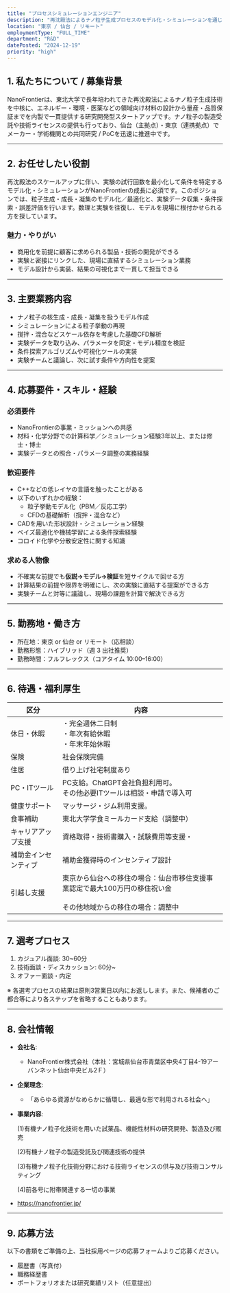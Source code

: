 ```yaml
---
title: "プロセスシミュレーションエンジニア"
description: "再沈殿法によるナノ粒子生成プロセスのモデル化・シミュレーションを通じて、実験の効率化と商用化を推進するポジション"
location: "東京 / 仙台 / リモート"
employmentType: "FULL_TIME"
department: "R&D"
datePosted: "2024-12-19"
priority: "high"
---
```


## 1. 私たちについて / 募集背景

NanoFrontierは、東北大学で長年培われてきた再沈殿法によるナノ粒子生成技術を中核に、エネルギー・環境・医薬などの領域向け材料の設計から量産・品質保証までを内製で一貫提供する研究開発型スタートアップです。ナノ粒子の製造受託や技術ライセンスの提供も行っており、仙台（主拠点）・東京（連携拠点）でメーカー・学術機関との共同研究 / PoCを迅速に推進中です。

---

## 2. **お任せしたい役割**

再沈殿法のスケールアップに伴い、実験の試行回数を最小化して条件を特定するモデル化・シミュレーションがNanoFrontierの成長に必須です。このポジションでは、粒子生成・成長・凝集のモデル化／最適化と、実験データ収集・条件探索・誤差評価を行います。数理と実験を往復し、モデルを現場に根付かせられる方を探しています。

### 魅力・やりがい

- 商用化を前提に顧客に求められる製品・技術の開発ができる
- 実験と密接にリンクした、現場に直結するシミュレーション業務
- モデル設計から実装、結果の可視化まで一貫して担当できる

---

## 3. 主要業務内容

- ナノ粒子の核生成・成長・凝集を扱うモデル作成
- シミュレーションによる粒子挙動の再現
- 撹拌・混合などスケール依存を考慮した基礎CFD解析
- 実験データを取り込み、パラメータを同定・モデル精度を検証
- 条件探索アルゴリズムや可視化ツールの実装
- 実験チームと議論し、次に試す条件や方向性を提案

---

## 4. 応募要件・スキル・経験

### 必須要件

- NanoFrontierの事業・ミッションへの共感
- 材料・化学分野での計算科学／シミュレーション経験3年以上、または修士・博士
- 実験データとの照合・パラメータ調整の実務経験

### 歓迎要件

- C++などの低レイヤの言語を触ったことがある
- 以下のいずれかの経験：
    - 粒子挙動モデル化（PBM／反応工学）
    - CFDの基礎解析（撹拌・混合など）
- CADを用いた形状設計・シミュレーション経験
- ベイズ最適化や機械学習による条件探索経験
- コロイド化学や分散安定性に関する知識

### 求める人物像

- 不確実な前提でも**仮説→モデル→検証**を短サイクルで回せる方
- 計算結果の前提や限界を明確にし、次の実験に直結する提案ができる方
- 実験チームと対等に議論し、現場の課題を計算で解決できる方

---

## 5. 勤務地・働き方

- 所在地：東京 or 仙台 or リモート（応相談）
- 勤務形態：ハイブリッド（週 3 出社推奨）
- 勤務時間：フルフレックス（コアタイム 10:00–16:00）

---

## 6. 待遇・福利厚生

| 区分 | 内容 |
| --- | --- |
| 休日・休暇 | ・完全週休二日制<br/>・年次有給休暇<br/>・年末年始休暇 |
| 保険 | 社会保険完備 |
| 住居 | 借り上げ社宅制度あり |
| PC・ITツール | PC支給。ChatGPT会社負担利用可。<br/>その他必要ITツールは相談・申請で導入可 |
| 健康サポート | マッサージ・ジム利用支援。 |
| 食事補助 | 東北大学学食ミールカード支給（調整中） |
| キャリアアップ支援 | 資格取得・技術書購入・試験費用等支援・ |
| 補助金インセンティブ | 補助金獲得時のインセンティブ設計 |
| 引越し支援 | 東京から仙台への移住の場合：仙台市移住支援事業認定で最大100万円の移住祝い金<br/><br/>その他地域からの移住の場合：調整中 |

---

## 7. 選考プロセス

1. カジュアル面談: 30~60分
2. 技術面談・ディスカッション: 60分~
3. オファー面談・内定

※ 各選考プロセスの結果は原則3営業日以内にお返しします。また、候補者のご都合等により各ステップを省略することもあります。

---

## 8. 会社情報

- **会社名**:
    - NanoFrontier株式会社（本社：宮城県仙台市青葉区中央4丁目4-19アーバンネット仙台中央ビル2Ｆ）
- **企業理念**:
    - 「あらゆる資源がなめらかに循環し、最適な形で利用される社会へ」
- **事業内容**:
    
    (1)有機ナノ粒子化技術を用いた試薬品、機能性材料の研究開発、製造及び販売
    
    (2)有機ナノ粒子の製造受託及び関連技術の提供
    
    (3)有機ナノ粒子化技術分野における技術ライセンスの供与及び技術コンサルティング
    
    (4)前各号に附帯関連する一切の事業
    
- https://nanofrontier.jp/

---

## 9. 応募方法

以下の書類をご準備の上、当社採用ページの応募フォームよりご応募ください。

- 履歴書（写真付）
- 職務経歴書
- ポートフォリオまたは研究業績リスト（任意提出）
